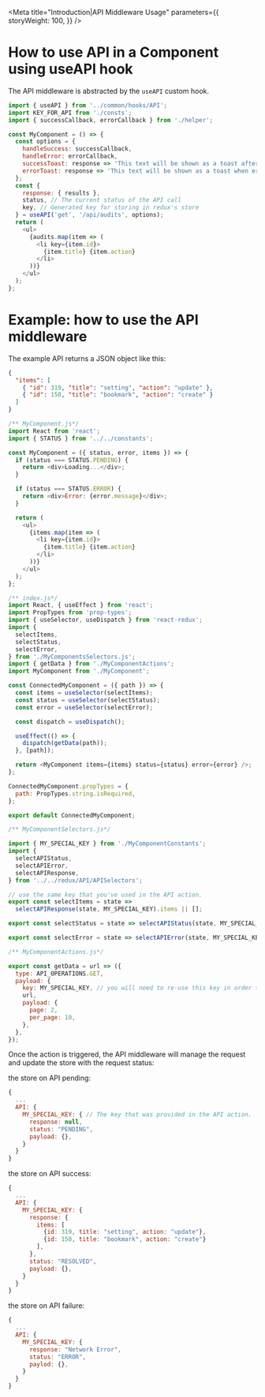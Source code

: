 
<Meta
  title="Introduction|API Middleware Usage"
  parameters={{
    storyWeight: 100,
  }}
/>

# How to use API in a Component using useAPI hook

The API middleware is abstracted by the `useAPI` custom hook.

```js
import { useAPI } from '../common/hooks/API';
import KEY_FOR_API from './consts';
import { successCallback, errorCallback } from './helper';

const MyComponent = () => {
  const options = {
    handleSuccess: successCallback,
    handleError: errorCallback,
    successToast: response => 'This text will be shown as a toast after a success call',
    errorToast: response => 'This text will be shown as a toast when error occurs',
  };
  const {
    response: { results },
    status, // The current status of the API call
    key, // Generated key for storing in redux's store
  } = useAPI('get', '/api/audits', options);
  return (
    <ul>
      {audits.map(item => (
        <li key={item.id}>
          {item.title} {item.action}
        </li>
      ))}
    </ul>
  );
};
```

# Example: how to use the API middleware

The example API returns a JSON object like this:

```json
{
  "items": [
    { "id": 319, "title": "setting", "action": "update" },
    { "id": 150, "title": "bookmark", "action": "create" }
  ]
}
```

```js
/** MyComponent.js*/
import React from 'react';
import { STATUS } from '../../constants';

const MyComponent = ({ status, error, items }) => {
  if (status === STATUS.PENDING) {
    return <div>Loading...</div>;
  }

  if (status === STATUS.ERROR) {
    return <div>Error: {error.message}</div>;
  }

  return (
    <ul>
      {items.map(item => (
        <li key={item.id}>
          {item.title} {item.action}
        </li>
      ))}
    </ul>
  );
};
```

```js
/** index.js*/
import React, { useEffect } from 'react';
import PropTypes from 'prop-types';
import { useSelector, useDispatch } from 'react-redux';
import {
  selectItems,
  selectStatus,
  selectError,
} from './MyComponentsSelectors.js';
import { getData } from './MyComponentActions';
import MyComponent from './MyComponent';

const ConnectedMyComponent = ({ path }) => {
  const items = useSelector(selectItems);
  const status = useSelector(selectStatus);
  const error = useSelector(selectError);

  const dispatch = useDispatch();

  useEffect(() => {
    dispatch(getData(path));
  }, [path]);

  return <MyComponent items={items} status={status} error={error} />;
};

ConnectedMyComponent.propTypes = {
  path: PropTypes.string.isRequired,
};

export default ConnectedMyComponent;
```

```js
/** MyComponentSelectors.js*/

import { MY_SPECIAL_KEY } from './MyComponentConstants';
import {
  selectAPIStatus,
  selectAPIError,
  selectAPIResponse,
} from '../../redux/API/APISelectors';

// use the same key that you've used in the API action.
export const selectItems = state =>
  selectAPIResponse(state, MY_SPECIAL_KEY).items || [];

export const selectStatus = state => selectAPIStatus(state, MY_SPECIAL_KEY);

export const selectError = state => selectAPIError(state, MY_SPECIAL_KEY);
```

```js
/** MyComponentActions.js*/

export const getData = url => ({
  type: API_OPERATIONS.GET,
  payload: {
    key: MY_SPECIAL_KEY, // you will need to re-use this key in order to access the right API reducer later.
    url,
    payload: {
      page: 2,
      per_page: 10,
    },
  },
});
```

Once the action is triggered, the API middleware will manage the request
and update the store with the request status:

the store on API pending:

```js
{
  ...
  API: {
    MY_SPECIAL_KEY: { // The key that was provided in the API action.
      response: null,
      status: "PENDING",
      payload: {},
    }
  }
}
```

the store on API success:

```js
{
  ...
  API: {
    MY_SPECIAL_KEY: {
      response: {
        items: [
          {id: 319, title: "setting", action: "update"},
          {id: 150, title: "bookmark", action: "create"}
        ],
      },
      status: "RESOLVED",
      payload: {},
    }
  }
}
```

the store on API failure:

```js
{
  ...
  API: {
    MY_SPECIAL_KEY: {
      response: "Network Error",
      status: "ERROR",
      paylod: {},
    }
  }
}
```
